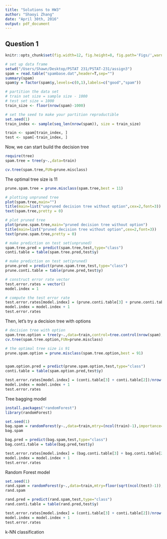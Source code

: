 ```yaml
---
title: "Solutions to HW3"
author: "Shaoyi Zhang"
date: "April 30th, 2016"
output: pdf_document
---
```


## Question 1

```r
knitr::opts_chunk$set(fig.width=12, fig.height=8, fig.path='Figs/',warning=FALSE)
```

```r
# set up data frame
setwd("/Users/Shawn/Desktop/PSTAT 231/PSTAT-231/assign3")
spam = read.table("spambase.dat",header=T,sep="")
summary(spam)
spam$y = factor(spam$y,levels=c(0,1),labels=c("good","spam"))

# partition the data set
# train set size = sample size - 1000
# test set size = 1000
train_size <- floor(nrow(spam)-1000)

# set the seed to make your partition reproductible
set.seed(1)
train_index <- sample(seq_len(nrow(spam)), size = train_size)

train <- spam[train_index, ]
test <- spam[-train_index, ]

```

Now, we can start build the decision tree

```r
require(tree)
spam.tree = tree(y~.,data=train)

cv.tree(spam.tree,FUN=prune.misclass)
```

The optimal tree size is 11

```r
prune.spam.tree = prune.misclass(spam.tree,best = 11)
```

```r
# plotting unpruned tree
plot(spam.tree,main="")
title(main=list("unpruned decision tree without option",cex=2,font=3))
text(spam.tree,pretty = 0)

# plot pruned tree
plot(prune.spam.tree,main="pruned decision tree without option")
title(main=list("pruned decision tree without option",cex=2,font=3))
text(prune.spam.tree,pretty = 0)
```

```r
# make prediction on test set(unpruned)
spam.tree.pred = predict(spam.tree,test,type="class")
conti.table = table(spam.tree.pred,test$y)

# make prediction on test set(pruned)
prune.pred = predict(prune.spam.tree,test,type="class")
prune.conti.table = table(prune.pred,test$y)

# construct error rate vector
test.error.rates = vector()
model.index = 1

# compute the test error rate
test.error.rates[model.index] = (prune.conti.table[3] + prune.conti.table[2])/nrow(test)
model.index = model.index + 1
test.error.rates
```

Then, let's try a decision tree with options

```r
# decision tree with option
spam.tree.option = tree(y~.,data=train,control=tree.control(nrow(spam),mincut=2,minsize=5,mindev=0.001))
cv.tree(spam.tree.option,FUN=prune.misclass)

# the optimal tree size is 91
prune.spam.option = prune.misclass(spam.tree.option,best = 91)


spam.option.pred = predict(prune.spam.option,test,type="class")
conti.table = table(spam.option.pred,test$y)

test.error.rates[model.index] = (conti.table[3] + conti.table[2])/nrow(test)
model.index = model.index + 1
test.error.rates
```

Tree bagging model
```r
install.packages("randomForest")
library(randomForest)

set.seed(1)
bag.spam = randomForest(y~.,data=train,mtry=(ncol(train)-1),importance=T)
bag.spam

bag.pred = predict(bag.spam,test,type="class")
bag.conti.table = table(bag.pred,test$y)

test.error.rates[model.index] = (bag.conti.table[3] + bag.conti.table[2])/nrow(test)
model.index = model.index + 1
test.error.rates
```

Random Forest model
```r
set.seed(1)
rand.spam = randomForest(y~.,data=train,mtry=floor(sqrt(ncol(test)-1)),importance=T)
rand.spam

rand.pred = predict(rand.spam,test,type="class")
rand.conti.table = table(rand.pred,test$y)

test.error.rates[model.index] = (conti.table[3] + conti.table[2])/nrow(test)
model.index = model.index + 1
test.error.rates
```

k-NN classification
```r




```


